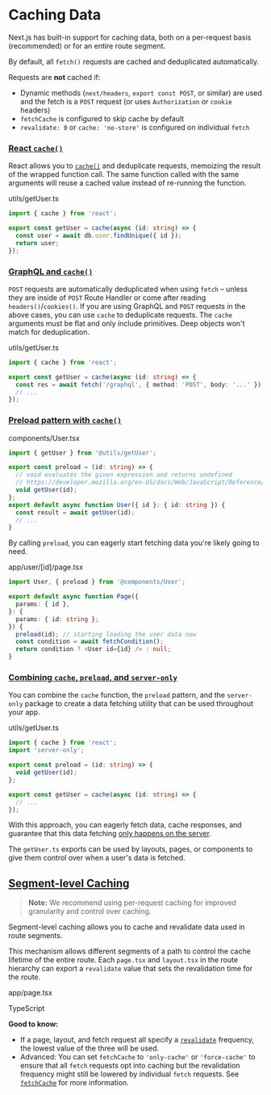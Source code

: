 # Caching Data

Next.js has built-in support for caching data, both on a per-request basis (recommended) or for an entire route segment.

By default, all `fetch()` requests are cached and deduplicated automatically.

Requests are **not** cached if:

- Dynamic methods (`next/headers`, `export const POST`, or similar) are used and the fetch is a `POST` request (or uses `Authorization` or `cookie` headers)
- `fetchCache` is configured to skip cache by default
- `revalidate: 0` or `cache: 'no-store'` is configured on individual `fetch`

### [React `cache()`](#react-cache)

React allows you to [`cache()`](https://github.com/acdlite/rfcs/blob/first-class-promises/text/0000-first-class-support-for-promises.md) and deduplicate requests, memoizing the result of the wrapped function call. The same function called with the same arguments will reuse a cached value instead of re-running the function.

utils/getUser.ts

```ts
import { cache } from 'react';

export const getUser = cache(async (id: string) => {
  const user = await db.user.findUnique({ id });
  return user;
});
```

### [GraphQL and `cache()`](#graphql-and-cache)

`POST` requests are automatically deduplicated when using `fetch` – unless they are inside of `POST` Route Handler or come after reading `headers()`/`cookies()`. If you are using GraphQL and `POST` requests in the above cases, you can use `cache` to deduplicate requests. The `cache` arguments must be flat and only include primitives. Deep objects won't match for deduplication.

utils/getUser.ts

```ts
import { cache } from 'react';

export const getUser = cache(async (id: string) => {
  const res = await fetch('/graphql', { method: 'POST', body: '...' });
  // ...
});
```

### [Preload pattern with `cache()`](#preload-pattern-with-cache)

components/User.tsx

```ts
import { getUser } from '@utils/getUser';

export const preload = (id: string) => {
  // void evaluates the given expression and returns undefined
  // https://developer.mozilla.org/en-US/docs/Web/JavaScript/Reference/Operators/void
  void getUser(id);
};
export default async function User({ id }: { id: string }) {
  const result = await getUser(id);
  // ...
}
```

By calling `preload`, you can eagerly start fetching data you're likely going to need.

app/user/\[id\]/page.tsx

```ts
import User, { preload } from '@components/User';

export default async function Page({
  params: { id },
}: {
  params: { id: string };
}) {
  preload(id); // starting loading the user data now
  const condition = await fetchCondition();
  return condition ? <User id={id} /> : null;
}
```

### [Combining `cache`, `preload`, and `server-only`](#combining-cache-preload-and-server-only)

You can combine the `cache` function, the `preload` pattern, and the `server-only` package to create a data fetching utility that can be used throughout your app.

utils/getUser.ts

```ts
import { cache } from 'react';
import 'server-only';

export const preload = (id: string) => {
  void getUser(id);
};

export const getUser = cache(async (id: string) => {
  // ...
});
```

With this approach, you can eagerly fetch data, cache responses, and guarantee that this data fetching [only happens on the server](/docs/getting-started/react-essentials#keeping-server-only-code-out-of-client-components-poisoning).

The `getUser.ts` exports can be used by layouts, pages, or components to give them control over when a user's data is fetched.

## [Segment-level Caching](#segment-level-caching)

> **Note:** We recommend using per-request caching for improved granularity and control over caching.

Segment-level caching allows you to cache and revalidate data used in route segments.

This mechanism allows different segments of a path to control the cache lifetime of the entire route. Each `page.tsx` and `layout.tsx` in the route hierarchy can export a `revalidate` value that sets the revalidation time for the route.

app/page.tsx

TypeScript


**Good to know:**

- If a page, layout, and fetch request all specify a [`revalidate`](/docs/app/api-reference/file-conventions/route-segment-config#revalidate) frequency, the lowest value of the three will be used.
- Advanced: You can set `fetchCache` to `'only-cache'` or `'force-cache'` to ensure that all `fetch` requests opt into caching but the revalidation frequency might still be lowered by individual `fetch` requests. See [`fetchCache`](/docs/app/api-reference/file-conventions/route-segment-config#fetchCache) for more information.
